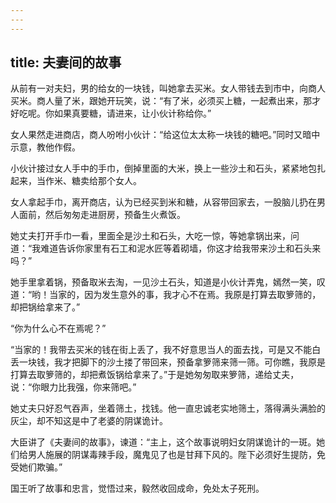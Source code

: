 ```yaml
---
---
---
```

title: 夫妻间的故事
---




从前有一对夫妇，男的给女的一块钱，叫她拿去买米。女人带钱去到市中，向商人买米。商人量了米，跟她开玩笑，说：“有了米，必须买上糖，一起煮出来，那才好吃呢。你如果真要糖，请进来，让小伙计称给你。”

女人果然走进商店，商人吩咐小伙计：“给这位太太称一块钱的糖吧。”同时又暗中示意，教他作假。

小伙计接过女人手中的手巾，倒掉里面的大米，换上一些沙土和石头，紧紧地包扎起来，当作米、糖卖给那个女人。

女人拿起手巾，离开商店，认为已经买到米和糖，从容带回家去，一股脑儿扔在男人面前，然后匆匆走进厨房，预备生火煮饭。

她丈夫打开手巾一看，里面全是沙土和石头，大吃一惊，等她拿锅出来，问道：“我难道告诉你家里有石工和泥水匠等着砌墙，你这才给我带来沙土和石头来吗？”

她手里拿着锅，预备取米去淘，一见沙土石头，知道是小伙计弄鬼，嫣然一笑，叹道：“哟！当家的，因为发生意外的事，我才心不在焉。我原是打算去取箩筛的，却把锅给拿来了。”

“你为什么心不在焉呢？”

“当家的！我带去买米的钱在街上丢了，我不好意思当人的面去找，可是又不能白丢一块钱，我才把脚下的沙土搂了带回来，预备拿箩筛来筛一筛。可你瞧，我原是打算去取箩筛的，却把煮饭锅给拿来了。”于是她匆匆取来箩筛，递给丈夫，说：“你眼力比我强，你来筛吧。”

她丈夫只好忍气吞声，坐着筛土，找钱。他一直忠诚老实地筛土，落得满头满脸的灰尘，却不知这是中了老婆的阴谋诡计。

大臣讲了《夫妻间的故事》，谏道：“主上，这个故事说明妇女阴谋诡计的一斑。她们给男人施展的阴谋毒辣手段，魔鬼见了也是甘拜下风的。陛下必须好生提防，免受她们欺骗。”

国王听了故事和忠言，觉悟过来，毅然收回成命，免处太子死刑。